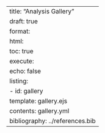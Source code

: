 ---
title: "Analysis Gallery"
draft: true
format: 
    html:
        toc: true
execute:
    echo: false
listing:
    - id: gallery
      template: gallery.ejs
      contents: gallery.yml
bibliography: ../references.bib 
---